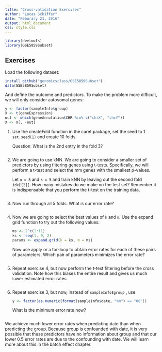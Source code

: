 ```yaml
---
title: "Cross-validation Exercises"
author: "Lucas Schiffer"
date: "Feburary 21, 2016"
output: html_document
css: style.css
---
```


```r
library(devtools)
library(GSE5859Subset)
```

## Exercises

Load the following dataset:

```r
install_github("genomicsclass/GSE5859Subset")
data(GSE5859Subset)
```

And define the outcome and predictors. To make the problem more difficult, we will only consider autosomal genes:

```r
y <- factor(sampleInfo$group)
X <- t(geneExpression)
out <- which(geneAnnotation$CHR %in% c("chrX", "chrY"))
X <- X[, -out]
```

1. Use the createFold function in the caret package, set the seed to 1 `set.seed(1)` and create 10 folds.
    
    Question: What is the 2nd entry in the fold 3?
    
    ```r
    
    ```
    
2. We are going to use kNN. We are going to consider a smaller set of predictors by using filtering genes using t-tests. Specifically, we will perform a t-test and select the mm genes with the smallest p-values.
    
    Let `m = 8` and `k = 5` and train kNN by leaving out the second fold `idx[[2]]`. How many mistakes do we make on the test set? Remember it is indispensable that you perform the t-test on the training data.
    
    ```r
    
    ```
    
3. Now run through all 5 folds. What is our error rate?
    
    ```r
    
    ```
    
4. Now we are going to select the best values of `k` and `m`. Use the expand grid function to try out the following values:
    
    ```r
    ms <- 2^c(1:11)
    ks <- seq(1, 9, 2)
    params <- expand.grid(k = ks, m = ms)
    ```
    
    Now use apply or a for-loop to obtain error rates for each of these pairs of parameters. Which pair of parameters minimizes the error rate?
    
    ```r
    
    ```
    
5. Repeat exercise 4, but now perform the t-test filtering before the cross validation. Note how this biases the entire result and gives us much lower estimated error rates.
    
    ```r
    
    ```
    
6. Repeat exercise 3, but now, instead of `sampleInfo$group` , use
    
    ```r
    y <- factor(as.numeric(format(sampleInfo$date, "%m") == "06"))
    ```
    
    What is the minimum error rate now?
    
    ```r
    
    ```
    
We achieve much lower error rates when predicting date than when predicting the group. Because group is confounded with date, it is very possible that these predictors have no information about group and that our lower 0.5 error rates are due to the confounding with date. We will learn more about this in the batch effect chapter.
